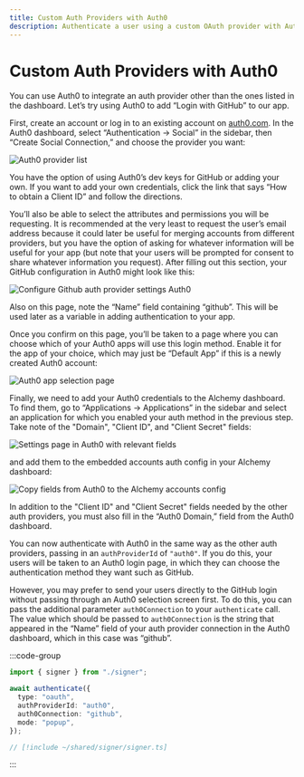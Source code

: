 ```yaml
---
title: Custom Auth Providers with Auth0
description: Authenticate a user using a custom OAuth provider with Auth0
---
```


# Custom Auth Providers with Auth0

You can use Auth0 to integrate an auth provider other than the ones listed in the dashboard. Let’s try using Auth0 to add “Login with GitHub” to our app.

First, create an account or log in to an existing account on [auth0.com](http://auth0.com). In the Auth0 dashboard, select “Authentication → Social” in the sidebar, then “Create Social Connection,” and choose the provider you want:

<img src="/assets/images/auth0-provider.png" alt="Auth0 provider list" />

You have the option of using Auth0’s dev keys for GitHub or adding your own. If you want to add your own credentials, click the link that says “How to obtain a Client ID” and follow the directions.

You’ll also be able to select the attributes and permissions you will be requesting. It is recommended at the very least to request the user’s email address because it could later be useful for merging accounts from different providers, but you have the option of asking for whatever information will be useful for your app (but note that your users will be prompted for consent to share whatever information you request). After filling out this section, your GitHub configuration in Auth0 might look like this:

<img
  src="/assets/images/auth0-config.png"
  alt="Configure Github auth provider settings Auth0"
/>

Also on this page, note the “Name” field containing “github”. This will be used later as a variable in adding authentication to your app.

Once you confirm on this page, you’ll be taken to a page where you can choose which of your Auth0 apps will use this login method. Enable it for the app of your choice, which may just be “Default App” if this is a newly created Auth0 account:

<img src="/assets/images/auth0-app.png" alt="Auth0 app selection page" />

Finally, we need to add your Auth0 credentials to the Alchemy dashboard. To find them, go to “Applications → Applications” in the sidebar and select an application for which you enabled your auth method in the previous step. Take note of the "Domain", "Client ID", and "Client Secret" fields:

<img
  src="/assets/images/auth0-app-settings.png"
  alt="Settings page in Auth0 with relevant fields"
/>

and add them to the embedded accounts auth config in your Alchemy dashboard:

<img
  src="/assets/images/alchemy-auth0-config.png"
  alt="Copy fields from Auth0 to the Alchemy accounts config"
/>

In addition to the "Client ID" and "Client Secret" fields needed by the other auth providers, you must also fill in the “Auth0 Domain,” field from the Auth0 dashboard.

You can now authenticate with Auth0 in the same way as the other auth providers, passing in an `authProviderId` of `"auth0"`. If you do this, your users will be taken to an Auth0 login page, in which they can choose the authentication method they want such as GitHub.

However, you may prefer to send your users directly to the GitHub login without passing through an Auth0 selection screen first. To do this, you can pass the additional parameter `auth0Connection` to your `authenticate` call. The value which should be passed to `auth0Connection` is the string that appeared in the “Name” field of your auth provider connection in the Auth0 dashboard, which in this case was “github”.

:::code-group

```ts twoslash [example.ts]
import { signer } from "./signer";

await authenticate({
  type: "oauth",
  authProviderId: "auth0",
  auth0Connection: "github",
  mode: "popup",
});
```

```ts twoslash [signer] filename="signer.ts"
// [!include ~/shared/signer/signer.ts]
```

:::
